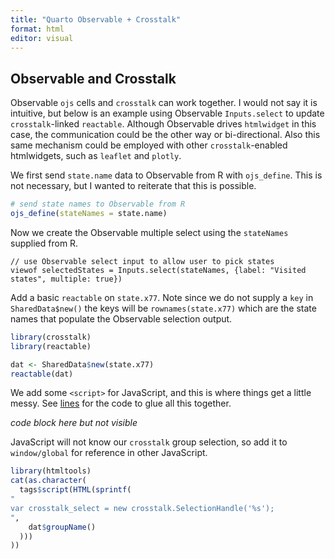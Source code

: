 ```yaml
---
title: "Quarto Observable + Crosstalk"
format: html
editor: visual
---
```


## Observable and Crosstalk

Observable `ojs` cells and `crosstalk` can work together. I would not say it is intuitive, but below is an example using Observable `Inputs.select` to update `crosstalk`-linked `reactable`. Although Observable drives `htmlwidget` in this case, the communication could be the other way or bi-directional. Also this same mechanism could be employed with other `crosstalk`-enabled htmlwidgets, such as `leaflet` and `plotly`.

We first send `state.name` data to Observable from R with `ojs_define`. This is not necessary, but I wanted to reiterate that this is possible.

```r
# send state names to Observable from R
ojs_define(stateNames = state.name)
```

Now we create the Observable multiple select using the `stateNames` supplied from R.

```ojs
// use Observable select input to allow user to pick states
viewof selectedStates = Inputs.select(stateNames, {label: "Visited states", multiple: true})
```

Add a basic `reactable` on `state.x77`. Note since we do not supply a `key` in `SharedData$new()` the keys will be `rownames(state.x77)` which are the state names that populate the Observable selection output.

```r
library(crosstalk)
library(reactable)

dat <- SharedData$new(state.x77)
reactable(dat)
```

We add some `<script>` for JavaScript, and this is where things get a little messy. See [lines]() for the code to glue all this together.

*code block here but not visible*

```{=html}
<script>
// this is messy and I have to think there might be a better way
//   but will it take modifying quarto ojs source or Inspector

//   use promise mechanism to wait for ojs to be available
const wait_for_ojs = () => {
  return new Promise(looping);
  function looping(resolve, reject) {
    if (window._ojs) {
      resolve(window._ojs)
    } else
      setTimeout(looping.bind(this, resolve, reject), 50)
  }
}

// once ojs exists we will define a new variable to observe changes in selectedStates
wait_for_ojs().then( (ojs) => {
  ojs.ojsConnector.mainModule.variable({
    fulfilled(value, name) {
      console.log('selected states changed', name, value)
      // now update crosstalk selection
      if(value.length === 0) {
        // if empty selection then clear
        crosstalk_select.clear()
      } else {
        // not empty so update the crosstalk selection
        crosstalk_select.set(value)
      }
    }
  }).define('states_observer', ['selectedStates'], x => x);
}
)
</script>
```
JavaScript will not know our `crosstalk` group selection, so add it to `window/global` for reference in other JavaScript.

```r
library(htmltools)
cat(as.character(
  tags$script(HTML(sprintf(
"
var crosstalk_select = new crosstalk.SelectionHandle('%s');
",
    dat$groupName()
  )))
))
```

